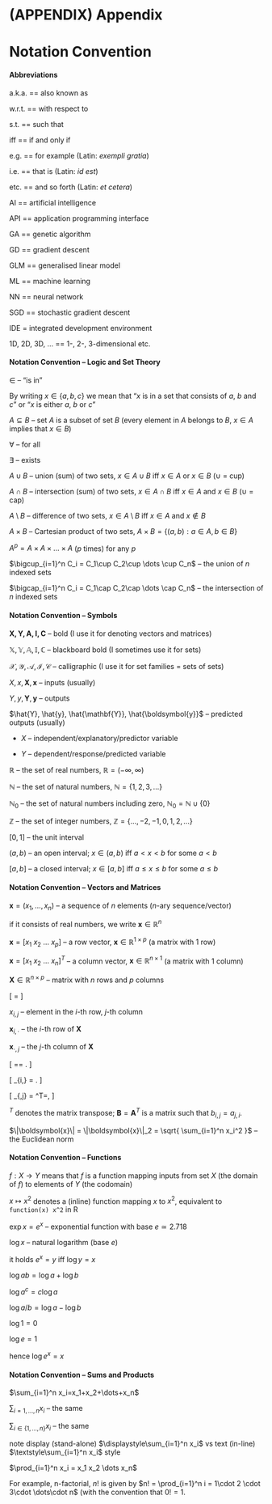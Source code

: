 <!--
kate: indent-width 4; word-wrap-column 74; default-dictionary en_AU
Copyright (C) 2020, Marek Gagolewski, https://www.gagolewski.com
This material is licensed under the Creative Commons BY-NC-ND 4.0 License.
-->

<!-- Start appendix now: -->

# (APPENDIX) Appendix {-}


# Notation Convention  {#appendix:convention}

#### Abbreviations {.unnumbered}


a.k.a. == also known as

w.r.t. == with respect to

s.t. == such that

iff == if and only if

e.g. == for example (Latin: *exempli gratia*)

i.e. == that is (Latin: *id est*)

etc. == and so forth (Latin: *et cetera*)

AI == artificial intelligence

API == application programming interface

GA == genetic algorithm

GD == gradient descent

GLM == generalised linear model

ML == machine learning

NN == neural network

SGD == stochastic gradient descent

IDE = integrated development environment

1D, 2D, 3D, ... == 1-, 2-, 3-dimensional etc.




#### Notation Convention -- Logic and Set Theory {.unnumbered}

$\in$ -- "is in"

By writing $x \in \{a, b, c\}$  we mean that
"$x$ is in a set that consists of $a$, $b$ and $c$"
or "$x$ is either $a$, $b$ or $c$"

$A\subseteq B$ -- set $A$ is a subset of set $B$
(every element in $A$ belongs to $B$,
$x\in A$ implies that $x\in B$)



$\forall$ -- for all

$\exists$ -- exists




$A\cup B$ -- union (sum) of two sets,
$x\in A\cup B$ iff $x\in A$ or $x\in B$ ($\cup$ = cup)

$A\cap B$ -- intersection (sum) of two sets,
$x\in A\cap B$ iff $x\in A$ and $x\in B$ ($\cup$ = cap)

$A\setminus B$ -- difference of two sets,
$x\in A\setminus B$ iff $x\in A$ and $x\not\in B$

$A\times B$ -- Cartesian product of two sets,
$A\times B = \{ (a,b): a\in A, b\in B \}$

$A^p = A\times A \times \dots\times A$ ($p$ times) for any $p$


$\bigcup_{i=1}^n C_i = C_1\cup C_2\cup \dots \cup C_n$ -- the union
of $n$ indexed sets


$\bigcap_{i=1}^n C_i = C_1\cap C_2\cap \dots \cap C_n$ -- the intersection
of $n$ indexed sets




#### Notation Convention -- Symbols {.unnumbered}



$\mathbf{X,Y,A,I,C}$ -- bold (I use it for denoting vectors and matrices)

$\mathbb{X,Y,A,I,C}$ -- blackboard bold (I sometimes use it for sets)

$\mathcal{X,Y,A,I,C}$ -- calligraphic (I use it for set families = sets of sets)



<!--
Greek letters (make sure you know all of them)

| $\alpha$ | $\beta$ | $\gamma$ | $\delta$ | $\varepsilon$ | $\zeta$ | $\eta$ | $\theta$ | $\iota$ | $\kappa$ |
|----------|---------|----------|----------|---------------|---------|--------|----------|---------|----------|
| $A$      | $B$     | $\Gamma$ | $\Delta$ | $E$           | $Z$     | $H$    | $\Theta$ | $I$     | $K$      |

 $\lambda$ | $\mu$ | $\nu$ | $\xi$ | $o$ | $\pi$ | $\varrho$ | $\sigma$ | $\tau$ | $\upsilon$ | $\varphi$ | $\chi$ | $\psi$ | $\omega$
$\Lambda$ | $M  $ | $N  $ | $\Xi$ | $O$ | $\Pi$ | $P      $ | $\Sigma$ | $T   $ | $\Upsilon$ | $\Phi   $ | $X   $ | $\Psi$ | $\Omega$


-->

$X, x, \mathbf{X}, \boldsymbol{x}$ -- inputs (usually)

$Y, y, \mathbf{Y}, \boldsymbol{y}$ -- outputs

$\hat{Y}, \hat{y}, \hat{\mathbf{Y}}, \hat{\boldsymbol{y}}$ --  predicted outputs (usually)


- $X$ -- independent/explanatory/predictor variable

- $Y$ -- dependent/response/predicted variable


$\mathbb{R}$ -- the set of real numbers, $\mathbb{R}=(-\infty, \infty)$

$\mathbb{N}$ -- the set of natural numbers, $\mathbb{N}=\{1,2,3,\dots\}$

$\mathbb{N}_0$ -- the set of natural numbers including zero, $\mathbb{N}_0=\mathbb{N}\cup\{0\}$

$\mathbb{Z}$ -- the set of integer numbers, $\mathbb{Z}=\{\dots,-2,-1,0,1,2,\dots\}$

$[0,1]$ -- the unit interval


$(a, b)$ -- an open interval; $x\in(a,b)$ iff $a < x < b$ for some $a< b$

$[a, b]$ -- a closed interval; $x\in[a,b]$ iff $a \le x \le b$ for some $a\le b$



#### Notation Convention -- Vectors and Matrices {.unnumbered}


$\boldsymbol{x}=(x_1,\dots,x_n)$ -- a sequence of $n$ elements ($n$-ary sequence/vector)

if it consists of real numbers, we write $\boldsymbol{x}\in\mathbb{R}^n$

$\mathbf{x}=[x_1\ x_2\ \dots\ x_p]$ -- a row vector, $\mathbf{x}\in\mathbb{R}^{1\times p}$
(a matrix with 1 row)

$\mathbf{x}=[x_1\ x_2\ \dots\ x_n]^T$ -- a column vector, $\mathbf{x}\in\mathbb{R}^{n\times 1}$
(a matrix with 1 column)

$\mathbf{X}\in\mathbb{R}^{n\times p}$ -- matrix with $n$ rows and $p$ columns


\[
\mathbf{X}=
\left[
\begin{array}{cccc}
x_{1,1} & x_{1,2} & \cdots & x_{1,p} \\
x_{2,1} & x_{2,2} & \cdots & x_{2,p} \\
\vdots & \vdots & \ddots & \vdots \\
x_{n,1} & x_{n,2} & \cdots & x_{n,p} \\
\end{array}
\right]
\]

$x_{i,j}$ -- element in the $i$-th row, $j$-th column

$\mathbf{x}_{i,\cdot}$ -- the $i$-th row of $\mathbf{X}$

$\mathbf{x}_{\cdot,j}$ -- the $j$-th column of $\mathbf{X}$

\[
\mathbf{X}=\left[
\begin{array}{c}
\mathbf{x}_{1,\cdot} \\
\mathbf{x}_{2,\cdot} \\
\vdots\\
\mathbf{x}_{n,\cdot} \\
\end{array}
\right]
=
\left[
\begin{array}{cccc}
\mathbf{x}_{\cdot,1} &
\mathbf{x}_{\cdot,2} &
\cdots &
\mathbf{x}_{\cdot,p} \\
\end{array}
\right].
\]

\[
\mathbf{x}_{i,\cdot} = \left[
\begin{array}{cccc}
x_{i,1} &
x_{i,2} &
\cdots &
x_{i,p} \\
\end{array}
\right].
\]

\[
\mathbf{x}_{\cdot,j} = \left[
\begin{array}{cccc}
x_{1,j} &
x_{2,j} &
\cdots &
x_{n,j} \\
\end{array}
\right]^T=\left[
\begin{array}{c}
{x}_{1,j} \\
{x}_{2,j} \\
\vdots\\
{x}_{n,j} \\
\end{array}
\right],
\]



${}^T$ denotes the matrix transpose;
$\mathbf{B}=\mathbf{A}^T$ is a matrix such that $b_{i,j}=a_{j,i}$.

<!-- matrix multiplication -->

<!-- dot product -->


$\|\boldsymbol{x}\| = \|\boldsymbol{x}\|_2 = \sqrt{ \sum_{i=1}^n x_i^2 }$ -- the Euclidean norm





#### Notation Convention -- Functions {.unnumbered}



$f:X\to Y$ means that $f$ is a function mapping inputs from set $X$ (the domain of $f$)
to elements of $Y$ (the codomain)

$x\mapsto x^2$ denotes a (inline) function mapping $x$ to $x^2$,
equivalent to `function(x) x^2` in R


$\exp x = e^x$ -- exponential function with base $e\simeq 2.718$

$\log x$ -- natural logarithm (base $e$)

it holds $e^x = y$ iff $\log y = x$

$\log ab = \log a + \log b$

$\log a^c = c\log a$

$\log a/b = \log a - \log b$


$\log 1 = 0$

$\log e = 1$

hence $\log e^x = x$


<!--
derivative


chain rule etc.


partial derivative

gradient
-->


#### Notation Convention -- Sums and Products {.unnumbered}


$\sum_{i=1}^n x_i=x_1+x_2+\dots+x_n$

$\sum_{i=1,\dots,n} x_i$ -- the same

$\sum_{i\in\{1,\dots,n\}} x_i$  -- the same

note display (stand-alone) $\displaystyle\sum_{i=1}^n x_i$ vs text (in-line) $\textstyle\sum_{i=1}^n x_i$ style

$\prod_{i=1}^n x_i = x_1 x_2 \dots x_n$


For example, n-factorial, $n!$
is given by $n! = \prod_{i=1}^n i = 1\cdot 2 \cdot 3\cdot \dots\cdot n$
(with the convention that $0!=1$.


<!--

### Other




min vs argmin



$r(\boldsymbol{x},\boldsymbol{y})$ Pearson's $r$ -- linear correlation coefficient


-->





